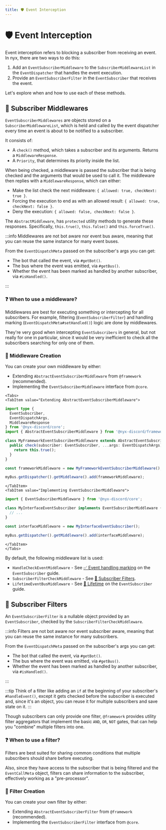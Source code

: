 ```yaml
---
title: ️🛡️ Event Interception
---
```


#  ️🛡️ Event Interception


Event interception refers to blocking a subscriber from receiving an event. In nyx, there are two ways to do this:

1. Add an `EventSubscriberMiddleware` to the `SubscriberMiddlewareList` in the `EventDispatcher` that handles
the event execution.
2. Provide an `EventSubscriberFilter` in the `EventSubscriber` that receives the event.

Let's explore when and how to use each of these methods.

## 🚦 Subscriber Middlewares

`EventSubscriberMiddlewares` are objects stored on a `SubscriberMiddlewareList`, which is held and called by
the event dispatcher every time an event is about to be notified to a subscriber.

It consists of:
* A `check()` method, which takes a subscriber and its arguments. Returns a `MiddlewareResponse`.
* A `Priority`, that determines its priority inside the list.

When being checked, a middleware is passed the subscriber that is being checked and the arguments that would be
used to call it. The middleware then replies with a `MiddlewareResponse`, which can either:

* Make the list check the next middleware: `{ allowed: true, checkNext: true }`.
* Forcing the execution to end as with an allowed result: `{ allowed: true, checkNext: false }`.
* Deny the execution: `{ allowed: false, checkNext: false }`.

The `AbstractMiddleware`, has `protected` utility methods to generate these responses. Specifically, `this.true()`,
`this.false()` and `this.forceTrue()`.

:::info
Middlewares are not bot aware nor event bus aware, meaning that you can reuse the same instance for many event buses.

From the `EventDispatchMeta` passed on the subscriber's args you can get:

* The bot that called the event, via `#getBot()`.
* The bus where the event was emitted, via `#getBus()`.
* Whether the event has been marked as handled by another subscriber, via `#isHandled()`.

:::

### ❓ When to use a middleware?

Middlewares are best for executing something or intercepting for all subscribers. For example,
filtering (`EventSubscriberFilter`) and handling marking (`EventDispatchMeta#setHandled()`) logic are done by
middlewares.

They're very good when intercepting `EventSubscribers` in general, but not really for one in particular, since it would
be very inefficient to check all the subscribers searching for only one of them.

### 👷‍ Middleware Creation

You can create your own middleware by either:

* Extending `AbstractEventSubscriberMiddleware` from `@framework` (recommended).
* Implementing the `EventSubscriberMiddleware` interface from `@core`.


```mdx-code-block
<Tabs>
<TabItem value="Extending AbstractEventSubscriberMiddleware">
```

```ts
import type {
  EventSubscriber,
  EventDispatchArgs,
  MiddlewareResponse
} from '@nyx-discord/core';
import { AbstractEventSubscriberMiddleware } from '@nyx-discord/framework';

class MyFrameworkEventSubscriberMiddleware extends AbstractEventSubscriberMiddleware {
  public check(subscriber: EventSubscriber, ...args: EventDispatchArgs): MiddlewareResponse {
    return this.true();
  }
}

const frameworkMiddleware = new MyFrameworkEventSubscriberMiddleware();

myBus.getDispatcher().getMiddleware().add(frameworkMiddleware);
```

```mdx-code-block
</TabItem>
<TabItem value="Implementing EventSubscriberMiddleware">
```

```ts
import { EventSubscriberMiddleware } from '@nyx-discord/core';

class MyInterfaceEventSubscriber implements EventSubscriberMiddleware {
  // ...
}

const interfaceMiddleware = new MyInterfaceEventSubscriber();

myBus.getDispatcher().getMiddleware().add(interfaceMiddleware);
```

```mdx-code-block
</TabItem>
</Tabs>
```

By default, the following middleware list is used:

* `HandleCheckEventMiddleware` - See [✅ Event handling marking](event-subscriber#-event-handling-marking) on the
`EventSubscriber` guide.
* `SubscriberFilterCheckMiddleware` - See [🚧 Subscriber Filters](#-subscriber-filters).
* `LifetimeEventBusMiddleware` - See [💟 Lifetime](event-subscriber#-lifetime) on the `EventSubscriber` guide.

## 🚧 Subscriber Filters

An `EventSubscriberFilter` is a nullable object provided by an `EventSubscriber`, checked by
the `SubscriberFilterCheckMiddleware`.

:::info
Filters are not bot aware nor event subscriber aware, meaning that you can reuse the same instance for many subscribers.

From the `EventDispatchMeta` passed on the subscriber's args you can get:

* The bot that called the event, via `#getBot()`.
* The bus where the event was emitted, via `#getBus()`.
* Whether the event has been marked as handled by another subscriber, via `#isHandled()`.

:::

:::tip
Think of a filter like adding an `if` at the beginning of your subscriber's `#handleEvent()`, except it
gets checked before the subscriber is executed and, since it's an object, you can reuse it for multiple subscribers and
save state on it.
:::

Though subscribers can only provide one filter, `@framework` provides utility filter aggregators that implement the
basic `AND`, `OR`, `NOT` gates, that can help you "combine" multiple filters into one.

### ❓ When to use a filter?

Filters are best suited for sharing common conditions that multiple subscribers should share before executing.

Also, since they have access to the subscriber that is being filtered and the `EventCallMeta` object, filters can share
information to the subscriber, effectively working as a "pre-processor".

### 👷‍ Filter Creation

You can create your own filter by either:

* Extending `AbstractEventSubscriberFilter` from `@framework` (recommended).
* Implementing the `EventSubscriberFilter` interface from `@core`.
